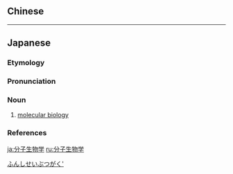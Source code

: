 {{also|分子生物學}}
==Chinese==
{{zh-see|分子生物學}}

----

==Japanese==

===Etymology===
{{wikipedia|lang=ja}}
{{ja-kanjitab|ぶん|し|せい|ぶつ|がく|yomi=o}}
{{compound|lang=ja|sort=ぶんしせいぶつがく|分子|tr1=[[bunshi]]|t1=[[molecule]]|tr2=[[seibutsugaku]]|t2=[[biology]]|生物学}}

===Pronunciation===
{{ja-pron|ぶんし せいぶつがく|acc=7|acc_ref=DJR|y=o}}

===Noun===
{{ja-noun|ぶんし せいぶつがく}}

# [[molecular biology]]

===References===
<references/>

[[Category:ja:Molecular biology|ふんしせいぶつがく']]

[[ja:分子生物学]]
[[ru:分子生物学]]